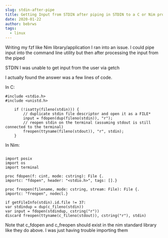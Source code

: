 ```yaml
---
slug: stdin-after-pipe
title: Getting Input from STDIN after piping in STDIN to a C or Nim program
date: 2020-01-22
author: bebrws
tags:
  - linux
---
```


Writing my fzf like Nim library/application I ran into an issue. I could pipe input into the command line utility but then after processing the input from the piped

STDIN I was unable to get input from the user via getch

I actually found the answer was a few lines of code.

In C:

```
#include <stdio.h>
#include <unistd.h>

    if (!isatty(fileno(stdin))) {
        // duplicate stdin file descriptor and open it as a FILE*
        input = fdopen(dup(fileno(stdin)), "r");
        // reopen stdin on the terminal (assuming stdout is still connected to the terminal)
        freopen(ttyname(fileno(stdout)), "r", stdin);
    }

```

In Nim:

```

import posix
import os
import terminal

proc fdopen(f: cint, mode: cstring): File {.
importc: "fdopen", header: "<stdio.h>", tags: [].}

proc freopen(filename, mode: cstring, stream: File): File {.
importc: "freopen", nodecl.}

if getFileInfo(stdin).id.file != 37:
var stdindup = dup(c_fileno(stdin))
var input = fdopen(stdindup, cstring("r"))
discard freopen(ttyname(c_fileno(stdout)), cstring("r"), stdin)

```

Note that c_fdopen and c_freopen should exist in the nim standard library like they do above. I was just having trouble importing them

